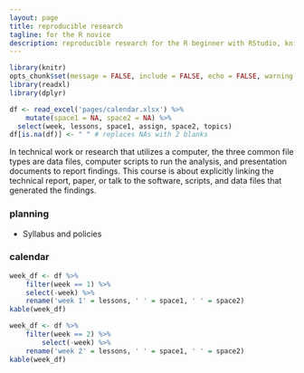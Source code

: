 ```yaml
---
layout: page
title: reproducible research
tagline: for the R novice
description: reproducible research for the R beginner with RStudio, knitr
---
```


```r
library(knitr)
opts_chunk$set(message = FALSE, include = FALSE, echo = FALSE, warning = FALSE)
library(readxl)
library(dplyr)
```

```r
df <- read_excel('pages/calendar.xlsx') %>% 
	mutate(space1 = NA, space2 = NA) %>%
  select(week, lessons, space1, assign, space2, topics)
df[is.na(df)] <- " " # replaces NAs with 2 blanks
```


In technical work or research that utilizes a computer, the three common file types are data files, computer scripts to run the analysis, and presentation documents to report findings. This course is about explicitly linking the technical report, paper, or talk to the software, scripts, and data files that generated the findings. 

### planning

- Syllabus and policies

### calendar

```r
week_df <- df %>% 
	filter(week == 1) %>% 
	select(-week) %>%
	rename('week 1' = lessons, ' ' = space1, ' ' = space2)
kable(week_df)
```

```r
week_df <- df %>% 
	filter(week == 2) %>% 
		select(-week) %>%
	rename('week 2' = lessons, ' ' = space1, ' ' = space2)
kable(week_df)
```





<!--

### materials

Week 1

- [Topic] [Assignment] 
- [Topic] [Assignment] 
- [Topic] [Assignment] 



Week 3 

- Topic [assignments] [tutorials] [slides] [notes] [links] 
- Topic [assignments] [tutorials] [slides] [notes] [links] 
- Topic [assignments] [tutorials] [slides] [notes] [links] 

Week 4 

- Topic [assignments] [tutorials] [slides] [notes] [links] 
- Topic [assignments] [tutorials] [slides] [notes] [links] 
- Topic [assignments] [tutorials] [slides] [notes] [links]  

Week 5 

- Topic [assignments] [tutorials] [slides] [notes] [links] 
- Topic [assignments] [tutorials] [slides] [notes] [links] 
- Topic [assignments] [tutorials] [slides] [notes] [links]   

Week 6 

- Topic [assignments] [tutorials] [slides] [notes] [links] 
- Topic [assignments] [tutorials] [slides] [notes] [links] 
- Topic [assignments] [tutorials] [slides] [notes] [links]   

Week 7 

- Topic [assignments] [tutorials] [slides] [notes] [links] 
- Topic [assignments] [tutorials] [slides] [notes] [links] 
- Topic [assignments] [tutorials] [slides] [notes] [links]  

Week 8 

- Topic [assignments] [tutorials] [slides] [notes] [links] 
- Topic [assignments] [tutorials] [slides] [notes] [links] 
- Topic [assignments] [tutorials] [slides] [notes] [links]  

Week 9 

- Topic [assignments] [tutorials] [slides] [notes] [links] 
- Topic [assignments] [tutorials] [slides] [notes] [links] 
- Topic [assignments] [tutorials] [slides] [notes] [links]  

Week 10 

- Topic [assignments] [tutorials] [slides] [notes] [links] 
- Topic [assignments] [tutorials] [slides] [notes] [links] 
- Topic [assignments] [tutorials] [slides] [notes] [links]  
-->







